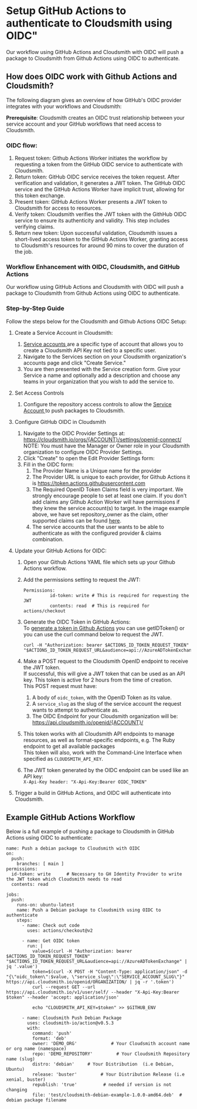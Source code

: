 

# Setup GitHub Actions to authenticate to Cloudsmith using OIDC"

Our workflow using GitHub Actions and Cloudsmith with OIDC will push a package to Cloudsmith from Github Actions using OIDC to authenticate.

## How does OIDC work with Github Actions and Cloudsmith?

The following diagram gives an overview of how GitHub's OIDC provider integrates with your workflows and Cloudsmith:

<BlockImage src={imgdcf4d99_Group_2551} alt=""></BlockImage>

**Prerequisite**: Cloudsmith creates an OIDC trust relationship between your service account and your GitHub workflows that need access to Cloudsmith.

### OIDC flow:

1. Request token: Github Actions Worker initiates the workflow by requesting a token from the GitHub OIDC service to authenticate with Cloudsmith.
2. Return token: GitHub OIDC service receives the token request. After verification and validation, it generates a JWT token. The GitHub OIDC service and the GitHub Actions Worker have implicit trust, allowing for this token exchange.
3. Present token: GitHub Actions Worker presents a JWT token to Cloudsmith for access to resources.
4. Verify token: Cloudsmith verifies the JWT token with the GithHub OIDC service to ensure its authenticity and validity. This step includes verifying claims.
5. Return new token: Upon successful validation, Cloudsmith issues a short-lived access token to the GitHub Actions Worker, granting access to Cloudsmith's resources for around 90 mins to cover the duration of the job.

### Workflow Enhancement with OIDC, Cloudsmith, and GitHub Actions

Our workflow using GitHub Actions and Cloudsmith with OIDC will push a package to Cloudsmith from Github Actions using OIDC to authenticate.

### Step-by-Step Guide

Follow the steps below for the Cloudsmith and Github Actions OIDC Setup:

1. Create a Service Account in Cloudsmith:
   1. [Service accounts ](docs:service-accounts)are a specific type of account that allows you to create a Cloudsmith API Key not tied to a specific user.
   2. Navigate to the Services section on your Cloudsmith organization's accounts page and click "Create Service."
   3. You are then presented with the Service creation form. Give your Service a name and optionally add a description and choose any teams in your organization that you wish to add the service to.
2. Set Access Controls
   1. Configure the repository access controls to allow the [Service Account ](docs:access-controls)to push packages to Cloudsmith.
3. Configure GitHub OIDC in Cloudsmith
   1. Navigate to the OIDC Provider Settings at: https://cloudsmith.io/orgs/{ACCOUNT}/settings/openid-connect/
      NOTE: You must have the Manager or Owner role in your Cloudsmith organization to configure OIDC Provider Settings.
   2. Click "Create" to open the Edit Provider Settings form:
   3. Fill in the OIDC form:
      1. The Provider Name is a Unique name for the provider
      2. The Provider URL is unique to each provider, for Github Actions it is https://token.actions.githubusercontent.com
      3. The Required OpenID Token Claims field is very important. We strongly encourage people to set at least one claim. If you don't add claims any Github Action Worker will have permissions if they knew the service account(s) to target. In the image example above, we have set repository_owner as the claim, other supported claims can be found [here](https://docs.github.com/en/actions/deployment/security-hardening-your-deployments/about-security-hardening-with-openid-connect#understanding-the-oidc-token).
      4. The service accounts that the user wants to be able to authenticate as with the configured provider & claims combination. 
4. Update your GitHub Actions for OIDC:

   1. Open your Github Actions YAML file which sets up your Github Actions workflow.
   2. Add the permissions setting to request the JWT:
      ```shell
      Permissions:  
                id-token: write # This is required for requesting the JWT  
                contents: read  # This is required for actions/checkout
      ```
   3. Generate the OIDC Token in GitHub Actions:  
      To [generate a token in Github Actions](https://docs.github.com/en/actions/deployment/security-hardening-your-deployments/about-security-hardening-with-openid-connect#updating-your-actions-for-oidc) you can use getIDToken() or you can use the curl command below to request the JWT.

      ```
      curl -H "Authorization: bearer $ACTIONS_ID_TOKEN_REQUEST_TOKEN" "$ACTIONS_ID_TOKEN_REQUEST_URL&audience=api://AzureADTokenExchange"
      ```
   4. Make a POST request to the Cloudsmith OpenID endpoint to receive the JWT token.  
      If successful, this will give a JWT token that can be used as an API key. This token is active for 2 hours from the time of creation.  
      This POST request must have:
      1. A body of `oidc_token`, with the OpenID Token as its value.
      2. A `service_slug` as the slug of the service account the request wants to attempt to authenticate as.
      3. The OIDC Endpoint for your Cloudsmith organization will be: https://api.cloudsmith.io/openid/{ACCOUNT}/
   5. This token works with all Cloudsmith API endpoints to manage resources, as well as format-specific endpoints, e.g. The Ruby endpoint to get all available packages  
      This token will also, work with the Command-Line Interface when specified as `CLOUDSMITH_API_KEY`.
   6. The JWT token generated by the OIDC endpoint can be used like an API key:  
      `X-Api-Key header: "X-Api-Key:Bearer OIDC_TOKEN"`
5. Trigger a build in GitHub Actions, and OIDC will authenticate into Cloudsmith.

## Example GitHub Actions Workflow

Below is a full example of pushing a package to Cloudsmith in GitHub Actions using OIDC to authenticate:

```
name: Push a debian package to Cloudsmith with OIDC
on:
  push:
    branches: [ main ]
permissions:
  id-token: write      # Necessary to GH Identity Provider to write the JWT token which Cloudsmith needs to read
  contents: read

jobs:
  push:
    runs-on: ubuntu-latest
    name: Push a Debian package to Cloudsmith using OIDC to authenticate
    steps:
      - name: Check out code
        uses: actions/checkout@v2

      - name: Get OIDC token
        run: |
          value=$(curl -H "Authorization: bearer $ACTIONS_ID_TOKEN_REQUEST_TOKEN" "$ACTIONS_ID_TOKEN_REQUEST_URL&audience=api://AzureADTokenExchange" | jq '.value')
          token=$(curl -X POST -H "Content-Type: application/json" -d "{\"oidc_token\":$value, \"service_slug\":\"SERVICE_ACCOUNT_SLUG\"}" https://api.cloudsmith.io/openid/ORGANIZATION/ | jq -r '.token')
          curl --request GET --url https://api.cloudsmith.io/v1/user/self/ --header "X-Api-Key:Bearer $token" --header 'accept: application/json'
                    
          echo "CLOUDSMITH_API_KEY=$token" >> $GITHUB_ENV
          
      - name: Cloudsmith Push Debian Package
        uses: cloudsmith-io/action@v0.5.3
        with:
          command: 'push'
          format: 'deb'
          owner: 'DEMO_ORG'             # Your Cloudsmith account name or org name (namespace)
          repo: 'DEMO_REPOSITORY'         # Your Cloudsmith Repository name (slug)
          distro: 'debian'     # Your Distribution  (i.e Debian, Ubuntu)
          release: 'buster'         # Your Distribution Release (i.e xenial, buster)
          republish: 'true'          # needed if version is not changing
          file: 'test/cloudsmith-debian-example-1.0.0-amd64.deb'  # debian package filename

```
